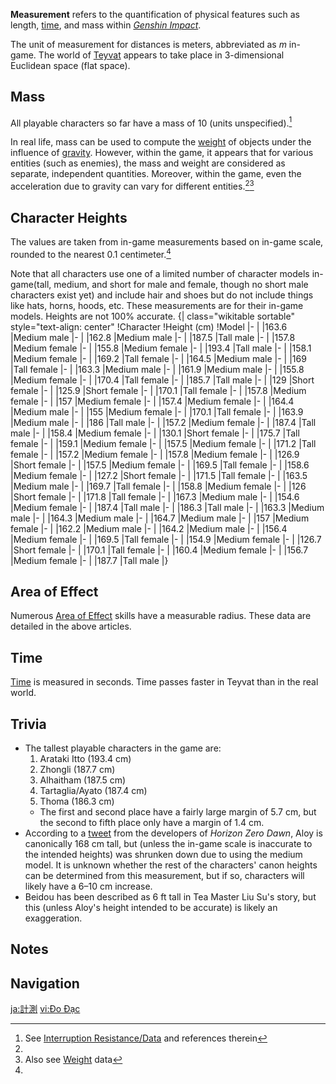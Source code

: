 {{Community}}
{{Terminology Infobox
|type         = Physics
|type2        = Game Systems
}}
'''Measurement''' refers to the quantification of physical features such as length, [[time]], and mass within ''[[Genshin Impact]]''.

The unit of measurement for distances is meters, abbreviated as ''m'' in-game. The world of [[Teyvat]] appears to take place in 3-dimensional Euclidean space (flat space).

==Mass==
All playable characters so far have a mass of 10 (units unspecified).<ref name="poise" group="Note">See [[Interruption Resistance/Data]] and references therein</ref>

In real life, mass can be used to compute the [[weight]] of objects under the influence of [[gravity]]. However, within the game, it appears that for various entities (such as enemies), the mass and weight are considered as separate, independent quantities. Moreover, within the game, even the acceleration due to gravity can vary for different entities.<ref name="poise" group="Note" /><ref group="Note">Also see [[Weight]] data</ref>

==Character Heights==
The values are taken from in-game measurements based on in-game scale, rounded to the nearest 0.1 centimeter.<ref name="poise" group="Note" />

Note that all characters use one of a limited number of character models in-game(tall, medium, and short for male and female, though no short male characters exist yet) and include hair and shoes but do not include things like hats, horns, hoods, etc. These measurements are for their in-game models. Heights are not 100% accurate.<!--
|{{Character|Dainsleif|35}}
|
|Tall male
|-
-->
<!--
|{{Character|Yae Miko|35}}
|
|Tall female
|-
-->{| class="wikitable sortable" style="text-align: center"
!Character
!Height (cm)
!Model
|-
|{{Character|Aether|35}}
|163.6
|Medium male
|-
|{{Character|Albedo|35}}
|162.8
|Medium male
|-
|{{Character|Alhaitham|35}}
|187.5
|Tall male
|-
|{{Character|Aloy|35}}
|157.8
|Medium female
|-
|{{Character|Amber|35}}
|155.8
|Medium female
|-
|{{Character|Arataki Itto|35}}
|193.4
|Tall male
|-
|{{Character|Barbara|35}}
|158.1
|Medium female
|-
|{{Character|Beidou|35}}
|169.2
|Tall female
|-
|{{Character|Bennett|35}}
|164.5
|Medium male
|-
|{{Character|Candace|35}}
|169
|Tall female
|-
|{{Character|Chongyun|35}}
|163.3
|Medium male
|-
|{{Character|Cyno|35}}
|161.9
|Medium male
|-
|{{Character|Collei|35}}
|155.8
|Medium female
|-
|{{Character|Dehya|35}}
|170.4
|Tall female
|-
|{{Character|Diluc|35}}
|185.7
|Tall male
|-
|{{Character|Diona|35}}
|129
|Short female
|-
|{{Character|Dori|35}}
|125.9
|Short female
|-
|{{Character|Eula|35}}
|170.1
|Tall female
|-
|{{Character|Faruzan|35}}
|157.8
|Medium female
|-
|{{Character|Fischl|35}}
|157
|Medium female
|-
|{{Character|Ganyu|35}}
|157.4
|Medium female
|-
|{{Character|Gorou|35}}
|164.4
|Medium male
|-
|{{Character|Hu Tao|35}}
|155
|Medium female
|-
|{{Character|Jean|35}}
|170.1
|Tall female
|-
|{{Character|Kaedehara Kazuha|35}}
|163.9
|Medium male
|-
|{{Character|Kaeya|35}}
|186
|Tall male
|-
|{{Character|Kamisato Ayaka|35}}
|157.2
|Medium female
|-
|{{Character|Kamisato Ayato|35}}
|187.4
|Tall male
|-
|{{Character|Keqing|35}}
|158.4
|Medium female
|-
|{{Character|Klee|35}}
|130.1
|Short female
|-
|{{Character|Kujou Sara|35}}
|175.7
|Tall female
|-
|{{Character|Kuki Shinobu|35}}
|159.1
|Medium female
|-
|{{Character|Layla|35}}
|157.5
|Medium female
|-
|{{Character|Lisa|35}}
|171.2
|Tall female
|-
|{{Character|Lumine|35}}
|157.2
|Medium female
|-
|{{Character|Mona|35}}
|157.8
|Medium female
|-
|{{Character|Nahida|35}}
|126.9
|Short female
|-
|{{Character|Nilou|35}}
|157.5
|Medium female
|-
|{{Character|Ningguang|35}}
|169.5
|Tall female
|-
|{{Character|Noelle|35}}
|158.6
|Medium female
|-
|{{Character|Qiqi|35}}
|127.2
|Short female
|-
|{{Character|Raiden Shogun|35}}
|171.5
|Tall female
|-
|{{Character|Razor|35}}
|163.5
|Medium male
|-
|{{Character|Rosaria|35}}
|169.7
|Tall female
|-
|{{Character|Sangonomiya Kokomi|35}}
|158.8
|Medium female
|-
|{{Character|Sayu|35}}
|126
|Short female
|-
|{{Character|Shenhe|35}}
|171.8
|Tall female
|-
|{{Character|Shikanoin Heizou|35}}
|167.3
|Medium male
|-
|{{Character|Sucrose|35}}
|154.6
|Medium female
|-
|{{Character|Tartaglia|35}}
|187.4
|Tall male
|-
|{{Character|Thoma|35}}
|186.3
|Tall male
|-
|{{Character|Tighnari|35}}
|163.3
|Medium male
|-
|{{Character|Venti|35}}
|164.3
|Medium male
|-
|{{Character|Wanderer|35}}
|164.7
|Medium male
|-
|{{Character|Xiangling|35}}
|157
|Medium female
|-
|{{Character|Xiao|35}}
|162.2
|Medium male
|-
|{{Character|Xingqiu|35}}
|164.2
|Medium male
|-
|{{Character|Xinyan|35}}
|156.4
|Medium female
|-
|{{Character|Yae Miko|35}}
|169.5
|Tall female
|-
|{{Character|Yanfei|35}}
|154.9
|Medium female
|-
|{{Character|Yaoyao|35}}
|126.7
|Short female
|-
|{{Character|Yelan|35}}
|170.1
|Tall female
|-
|{{Character|Yoimiya|35}}
|160.4
|Medium female
|-
|{{Character|Yun Jin|35}}
|156.7
|Medium female
|-
|{{Character|Zhongli|35}}
|187.7
|Tall male
|}

==Area of Effect==
{{Main|Area of Effect|Vacuum Field}}
Numerous [[Area of Effect]] skills have a measurable radius. These data are detailed in the above articles.

==Time==
{{Main|Time}}
[[Time]] is measured in seconds. Time passes faster in Teyvat than in the real world.

==Trivia==
* The tallest playable characters in the game are:
*# Arataki Itto (193.4&nbsp;cm)
*# Zhongli (187.7&nbsp;cm)
*# Alhaitham (187.5&nbsp;cm)
*# Tartaglia/Ayato (187.4&nbsp;cm)
*# Thoma (186.3&nbsp;cm)
**The first and second place have a fairly large margin of 5.7&nbsp;cm, but the second to fifth place only have a margin of 1.4&nbsp;cm.
* According to a [https://twitter.com/guerrilla/status/818780529709477888?lang=en tweet] from the developers of ''Horizon Zero Dawn'', Aloy is canonically 168&nbsp;cm tall, but (unless the in-game scale is inaccurate to the intended heights) was shrunken down due to using the medium model. It is unknown whether the rest of the characters' canon heights can be determined from this measurement, but if so, characters will likely have a 6–10&nbsp;cm increase.
* Beidou has been described as 6&nbsp;ft tall in Tea Master Liu Su's story, but this (unless Aloy's height intended to be accurate) is likely an exaggeration.

==Notes==
{{Reflist|note=1}}

==Navigation==
{{Combat Navbox}}

[[ja:計測]]
[[vi:Đo Đạc]]